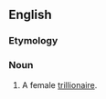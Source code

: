 ==English==

===Etymology===
{{suffix|trillionaire|ess|lang=en}}

===Noun===
{{en-noun|trillionairesses}}

# {{context|rare|lang=en}} A female [[trillionaire]].